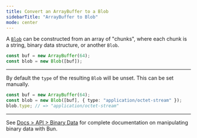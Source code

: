 ```yaml
---
title: Convert an ArrayBuffer to a Blob
sidebarTitle: "ArrayBuffer to Blob"
mode: center
---
```


A [`Blob`](https://developer.mozilla.org/en-US/docs/Web/API/Blob) can be constructed from an array of "chunks", where each chunk is a string, binary data structure, or another `Blob`.

```ts
const buf = new ArrayBuffer(64);
const blob = new Blob([buf]);
```

---

By default the `type` of the resulting `Blob` will be unset. This can be set manually.

```ts
const buf = new ArrayBuffer(64);
const blob = new Blob([buf], { type: "application/octet-stream" });
blob.type; // => "application/octet-stream"
```

---

See [Docs > API > Binary Data](https://bun.com/docs/api/binary-data#conversion) for complete documentation on manipulating binary data with Bun.
